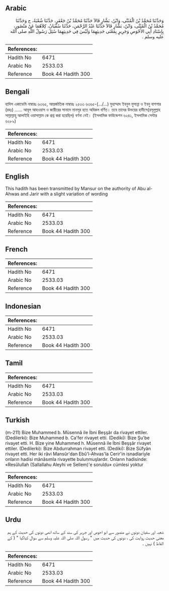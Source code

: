 ## Arabic


<div dir="rtl" lang="ar" style={{fontSize:'larger',backgroundColor:'#f8f9fa',padding:20}}>
وَحَدَّثَنَا مُحَمَّدُ بْنُ الْمُثَنَّى، وَابْنُ، بَشَّارٍ قَالاَ حَدَّثَنَا مُحَمَّدُ بْنُ جَعْفَرٍ، حَدَّثَنَا شُعْبَةُ، ح وَحَدَّثَنَا مُحَمَّدُ بْنُ الْمُثَنَّى، وَابْنُ، بَشَّارٍ قَالاَ حَدَّثَنَا عَبْدُ الرَّحْمَنِ، حَدَّثَنَا سُفْيَانُ، كِلاَهُمَا عَنْ مَنْصُورٍ، بِإِسْنَادِ أَبِي الأَحْوَصِ وَجَرِيرٍ بِمَعْنَى حَدِيثِهِمَا وَلَيْسَ فِي حَدِيثِهِمَا سُئِلَ رَسُولُ اللَّهِ صلى الله عليه وسلم ‏.‏
</div>
<div style={{backgroundColor:'#f8f9fa',padding:20, marginBottom: 10}}><table> <thead> <tr> <th>References:</th> <th></th> </tr> </thead> <tbody><tr><td>Hadith No</td><td>6471</td></tr><tr><td>Arabic No</td><td>2533.03</td></tr><tr><td>Reference</td><td>Book 44 Hadith 300</td></tr></tbody></table></div>

## Bengali


<div dir="ltr" lang="bn" style={{fontSize:'larger',backgroundColor:'#f8f9fa',padding:20}}>
হাদিস একাডেমি নাম্বারঃ ৬৩৬৫, আন্তর্জাতিক নাম্বারঃ ২৫৩৩ ৬৩৬৫-(…/...) মুহাম্মাদ ইবনুল মুসান্না ও ইবনু বাশশার (রহঃ) ...... আবূল আহওয়াস ও জারীরের সানাদে মানসূর হতে অবিকল বর্ণিত। তবে তাদের উভয়ের হাদীসে(রসূলুল্লাহ সাল্লাল্লাহু আলাইহি ওয়াসাল্লাম কে প্রশ্ন করা হয়েছিল) বর্ণনা নেই। (ইসলামিক ফাউন্ডেশন ৬২৪১, ইসলামিক সেন্টার ৬২৮৯)
</div>
<div style={{backgroundColor:'#f8f9fa',padding:20, marginBottom: 10}}><table> <thead> <tr> <th>References:</th> <th></th> </tr> </thead> <tbody><tr><td>Hadith No</td><td>6471</td></tr><tr><td>Arabic No</td><td>2533.03</td></tr><tr><td>Reference</td><td>Book 44 Hadith 300</td></tr></tbody></table></div>

## English


<div dir="ltr" lang="en" style={{fontSize:'larger',backgroundColor:'#f8f9fa',padding:20}}>
This hadith has been transmitted by Mansur on the authority of Abu al-Ahwas and Jarir with a slight variation of wording
</div>
<div style={{backgroundColor:'#f8f9fa',padding:20, marginBottom: 10}}><table> <thead> <tr> <th>References:</th> <th></th> </tr> </thead> <tbody><tr><td>Hadith No</td><td>6471</td></tr><tr><td>Arabic No</td><td>2533.03</td></tr><tr><td>Reference</td><td>Book 44 Hadith 300</td></tr></tbody></table></div>

## French


<div dir="ltr" lang="fr" style={{fontSize:'larger',backgroundColor:'#f8f9fa',padding:20}}>

</div>
<div style={{backgroundColor:'#f8f9fa',padding:20, marginBottom: 10}}><table> <thead> <tr> <th>References:</th> <th></th> </tr> </thead> <tbody><tr><td>Hadith No</td><td>6471</td></tr><tr><td>Arabic No</td><td>2533.03</td></tr><tr><td>Reference</td><td>Book 44 Hadith 300</td></tr></tbody></table></div>

## Indonesian


<div dir="ltr" lang="id" style={{fontSize:'larger',backgroundColor:'#f8f9fa',padding:20}}>

</div>
<div style={{backgroundColor:'#f8f9fa',padding:20, marginBottom: 10}}><table> <thead> <tr> <th>References:</th> <th></th> </tr> </thead> <tbody><tr><td>Hadith No</td><td>6471</td></tr><tr><td>Arabic No</td><td>2533.03</td></tr><tr><td>Reference</td><td>Book 44 Hadith 300</td></tr></tbody></table></div>

## Tamil


<div dir="ltr" lang="ta" style={{fontSize:'larger',backgroundColor:'#f8f9fa',padding:20}}>

</div>
<div style={{backgroundColor:'#f8f9fa',padding:20, marginBottom: 10}}><table> <thead> <tr> <th>References:</th> <th></th> </tr> </thead> <tbody><tr><td>Hadith No</td><td>6471</td></tr><tr><td>Arabic No</td><td>2533.03</td></tr><tr><td>Reference</td><td>Book 44 Hadith 300</td></tr></tbody></table></div>

## Turkish


<div dir="ltr" lang="tr" style={{fontSize:'larger',backgroundColor:'#f8f9fa',padding:20}}>
(m-211) Bize Muhammed b. Müsennâ ile İbni Beşşâr da rivayet ettiler. (Dedilerki): Bize Muhammed b. Ca'fer rivayet etti. (Dediki): Bize Şu'be rivayet etti. H. Bize yine Muhammed h. Müsennâ ile İbni Beşşâr rivayet ettiler. (Dedilerki): Bize Abdurrahman rivayet etti. (Dediki): Bize Süfyân rivayet etti. Her iki râvi Mansûr'dan Ebû'l-Ahvas'la Cerir'in isnadlariyle onların hadisi mânâsımla rivayette bulunmuşlardır. Onların hadisinde: «Resûlullah (Sallallahu Aleyhi ve Sellem)'e soruldu» cümlesi yoktur
</div>
<div style={{backgroundColor:'#f8f9fa',padding:20, marginBottom: 10}}><table> <thead> <tr> <th>References:</th> <th></th> </tr> </thead> <tbody><tr><td>Hadith No</td><td>6471</td></tr><tr><td>Arabic No</td><td>2533.03</td></tr><tr><td>Reference</td><td>Book 44 Hadith 300</td></tr></tbody></table></div>

## Urdu


<div dir="rtl" lang="ur" style={{fontSize:'larger',backgroundColor:'#f8f9fa',padding:20}}>
شعبہ اور سفیان دونوں نے منصور سے ابو احوص اور جریر کی سند کے ساتھ انھی دونوں کی حدیث کے ہم معنی حدیث روایت کی ، دونوں کی حدیث میں " رسول اللہ صلی اللہ علیہ وسلم سے سوال کیاگیا " ( کے الفاظ ) نہیں ۔
</div>
<div style={{backgroundColor:'#f8f9fa',padding:20, marginBottom: 10}}><table> <thead> <tr> <th>References:</th> <th></th> </tr> </thead> <tbody><tr><td>Hadith No</td><td>6471</td></tr><tr><td>Arabic No</td><td>2533.03</td></tr><tr><td>Reference</td><td>Book 44 Hadith 300</td></tr></tbody></table></div>